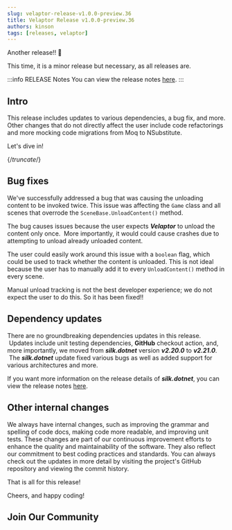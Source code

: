 ```yaml
---
slug: velaptor-release-v1.0.0-preview.36
title: Velaptor Release v1.0.0-preview.36
authors: kinson
tags: [releases, velaptor]
---
```



Another release!! 🎉

This time, it is a minor release but necessary, as all releases are.

:::info RELEASE Notes
You can view the release notes [here](https://github.com/KinsonDigital/Velaptor/releases/tag/v1.0.0-preview.36).
:::

## <span class="color-section">Intro</span>

This release includes updates to various dependencies, a bug fix, and more.
Other changes that do not directly affect the user include code refactorings and more mocking code migrations from Moq to NSubstitute.

Let's dive in!

{/*truncate*/}

## <span class="color-section">Bug fixes</span>

We've successfully addressed a bug that was causing the unloading content to be invoked twice. This issue was affecting the `Game` class and all scenes that overrode the `SceneBase.UnloadContent()` method.

The bug causes issues because the user expects _**Velaptor**_ to unload the content only once.  More importantly, it would
could cause crashes due to attempting to unload already unloaded content.

The user could easily work around this issue with a `boolean` flag, which could be used to track whether the content is unloaded.
This is not ideal because the user has to manually add it to every `UnloadContent()` method in every scene.

Manual unload tracking is not the best developer experience; we do not expect the user to do this. So it has been fixed!!

## <span class="color-section">Dependency updates</span>

There are no groundbreaking dependencies updates in this release.  Updates include unit testing dependencies, **GitHub** checkout action, and, more importantly, we moved from _**silk.dotnet**_ version _**v2.20.0**_ to _**v2.21.0**_.  The _**silk.dotnet**_ update fixed various bugs as well
as added support for various architectures and more.

If you want more information on the release details of _**silk.dotnet**_, you can view the release notes [here](https://github.com/dotnet/Silk.NET/releases/tag/v2.21.0).

## <span class="color-section">Other internal changes</span>

We always have internal changes, such as improving the grammar and spelling of code docs, making code more readable, and improving unit tests. These changes are part of our continuous improvement efforts to enhance the quality and maintainability of the software. They also reflect our commitment to best coding practices and standards.
You can always check out the updates in more detail by visiting the project's GitHub repository and viewing the commit history.

That is all for this release!

Cheers, and happy coding!

## <span class="color-section">Join Our Community</span>

<JoinComm />

